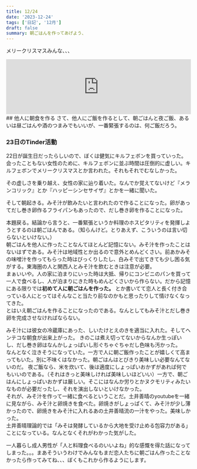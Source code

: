 ```yaml
---
title: 12/24
date: '2023-12-24'
tags: ['日記', '12月']
draft: false
summary: 朝ごはんを作ってあげよう、
---
```

メリークリスマスみんな、、、
<iframe allow="autoplay *; encrypted-media *;" frameborder="0" height="150" width="100%"sandbox="allow-forms allow-popups allow-same-origin allow-scripts allow-storage-access-by-user-activation allow-top-navigation-by-user-activation" src="https://embed.music.apple.com/jp/album/%E3%81%B2%E3%81%95%E3%82%93%E3%81%AA%E3%82%AF%E3%83%AA%E3%82%B9%E3%83%9E%E3%82%B9/1060368659?i=1060368797"></iframe>
## 他人に朝食を作る
さて、他人にご飯を作るとして、朝ごはんと夜ご飯、あるいは昼ごはんや酒のつまみでもいいが、一番緊張するのは、何ご飯だろう。

### 23日のTinder活動
22日が誕生日だったらしいので、ぼくは健気にキルフェボンを買っていった。会ったこともない女性のために、キルフェボンに並ぶ時間は圧倒的に虚しい。キルフェボンでメリークリスマスとか言われた。それもそれでむなしかった。

その虚しさを乗り越え、女性の家に辿り着いた。なんでか覚えてないけど『メランコリック』とか『ハッピーシンセサイザ』とかを一緒に聞いた。

そして朝起きる。みそ汁が飲みたいと言われたので作ることになった。卵があってだし巻き卵作るフライパンもあったので、だし巻き卵を作ることになった。

本題戻る。結論から言うと、一番緊張というか料理のホスピタリティを発揮しようとするのは朝ごはんである。（知らんけど。とりあえず、こういうのは言い切らないといけない。）<br />
朝ごはんを他人に作ったことなんてほとんど記憶にない。みそ汁を作ったことはないはずである。みそ汁は地域性とか出るので意外とめんどくさい。前あかみその味噌汁を作ってもらった時はびっくりしたし、白みそで出てきても少し困る気がする。東海圏の人と関西人とみそ汁を飲むときは注意が必要。<br/>
まぁいいや。人の家に泊まりにいった時は大抵、帰りにコンビニのパンを買って一人で食べるし、人が泊まりにきた時もめんどくさいから作らない。だから記憶にある限りでは**初めて人に朝ごはんを作った。**
とか書いてて恋人と長く付き合っている人にとってはそんなこと当たり前なのかもと思ったりして情けなくなってきた。<br />
とはいえ朝ごはんを作ることになったのである。なんとしてもみそ汁とだし巻き卵を完成させなければならない。

みそ汁には彼女の冷蔵庫にあった、しいたけとえのきを適当に入れた。そしてヘンテコな朝食が出来上がった。
きのこは煮え切ってないからなんか生っぽいし、だし巻き卵はなんかしょっぱいし形ぐちゃぐちゃだし色味も汚かった。<br />
なんとなく泣きそうになっていた。一方で人に朝ご飯作ったことが嬉しくて高まってもいた。別に不味くはなかった。朝ごはんはとびきり美味しい必要なんてないのだ。
夜ご飯なら、米を炊いて、後は適度にしょっぱいおかずがあれば何でもいいのである。（それはきっと美味しければ美味しいほどいい）一方で、朝ごはんにしょっぱいおかずは厳しい。そこにはなんか労りとかヌクモリティみたいなものが必要だったし、それを演出しないといけなかった。<br/>
それが、みそ汁を作って一緒に食べるということだ。土井善晴のyoutubeを一緒に見ながら、みそ汁と卵焼きを食べた。卵焼きがしょっぱくて、みそ汁が少し薄かったので、卵焼きをみそ汁に入れるあの土井善晴流の一汁をやった。美味しかった。<br/>
土井善晴理論的では「みそは発酵しているから大地を受け止める包容力がある」ことになっている。なんとなくそれがわかった気がした。

一人暮らし成人男性が「人と料理食べるのいいよね」的な感慨を得た話になってしまった。。。まあそういうわけでみんなもまだ恋人たちに朝ごはん作ったことなかったら作ってみてね、、、ぼくもこれから作るようにします。
